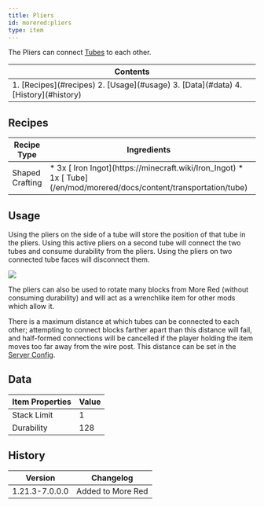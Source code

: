```yaml
---
title: Pliers
id: morered:pliers
type: item
---
```


The Pliers can connect [Tubes](/en/mod/morered/docs/content/transportation/tube) to each other.

<table>
	<thead><tr><th>Contents</th></tr></thead>
	<tbody><tr><td>
		1. [Recipes](#recipes)
		2. [Usage](#usage)
		3. [Data](#data)
		4. [History](#history)
	</td></tr></tbody>
</table>

## Recipes

<table>
	<thead>
		<tr>
			<th>Recipe Type</th>
			<th>Ingredients</th>
			<th>Output</th>
			<th>Example</th>
		</tr>
	</thead>
	<tbody>
		<tr>
			<td>Shaped Crafting</td>
			<td style={{width: '30%'}}>
				* 3x [<ModAsset width={32} height={32} location='iron_ingot'/> Iron Ingot](https://minecraft.wiki/Iron_Ingot)
				* 1x [<ModAsset width={32} height={32} location='morered:tube'/> Tube](/en/mod/morered/docs/content/transportation/tube)
			</td>
			<td>
				* 1x Pliers
			</td>
			<td>
				![Shaped Crafting Recipe for Pliers](https://commoble.s3.us-east-1.amazonaws.com/images/morered/recipes/pliers_recipe.png)
			</td>
		</tr>
	</tbody>
</table>

## Usage

Using the pliers on the side of a tube will store the position of that tube in the pliers.
Using this active pliers on a second tube will connect the two tubes and consume durability from the pliers.
Using the pliers on two connected tube faces will disconnect them.

![](https://commoble.s3.us-east-1.amazonaws.com/images/tubesreloaded/tubing_pliers.png)

The pliers can also be used to rotate many blocks from More Red (without consuming durability)
and will act as a wrenchlike item for other mods which allow it.

There is a maximum distance at which tubes can be connected to each other;
attempting to connect blocks farther apart than this distance will fail,
and half-formed connections will be cancelled if the player holding the item moves too far away from the wire post.
This distance can be set in the [Server Config](/en/mod/morered/docs/configuration/server_config).

## Data

| Item Properties | Value
| --- | -
| Stack Limit | 1
| Durability | 128

## History
| Version | Changelog
| --- | -
| 1.21.3-7.0.0.0 | Added to More Red
